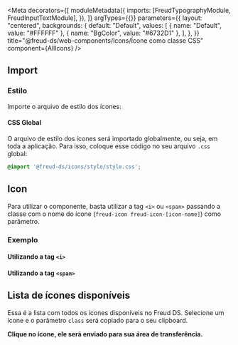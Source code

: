 


<Meta
  decorators={[
    moduleMetadata({
      imports: [FreudTypographyModule, FreudInputTextModule],
    }),
  ]}
  argTypes={{}}
  parameters={{
    layout: "centered",
    backgrounds: {
      default: "Default",
      values: [
        { name: "Default", value: "#FFFFFF" },
        { name: "BgColor", value: "#6732D1" },
      ],
    },
  }}
  title="@freud-ds/web-components/Icons/Ícone como classe CSS"
  component={AllIcons}
/>

<FreudHeaderComponent
  title="Icon"
  description="Utilizando classe CSS para exibir ícones na tela."
/>

## <a id="importing"></a>Import
### Estilo
Importe o arquivo de estilo dos ícones:

#### CSS Global
O arquivo de estilo dos ícones será importado globalmente, ou seja, em toda a aplicação. Para isso, coloque esse código 
no seu arquivo ``.css`` global:
```css
@import '@freud-ds/icons/style/style.css';
```

## Icon
Para utilizar o componente, basta utilizar a tag ``<i>`` ou ``<span>`` passando a classe com o nome do ícone (``freud-icon freud-icon-[icon-name]``)
como parâmetro.

### Exemplo

#### Utilizando a tag ``<i>``

<Canvas withSource={SourceState.OPEN}>
  <Story story={Default_i} />
</Canvas>

<Canvas withSource={SourceState.OPEN}>
  <Story story={Small_i} />
</Canvas>

#### Utilizando a tag ``<span>``

<Canvas withSource={SourceState.OPEN}>
  <Story story={Default_span} />
</Canvas>

<Canvas withSource={SourceState.OPEN}>
  <Story story={Small_span} />
</Canvas>

## Lista de ícones disponíveis

Essa é a lista com todos os ícones disponíveis no Freud DS. Selecione um ícone e o parâmetro ``class`` será copiado para o seu clipboard.

**Clique no ícone, ele será enviado para sua área de transferência.**

<Canvas withSource={SourceState.NONE}>
  <Story story={AllIcons} />
</Canvas>
